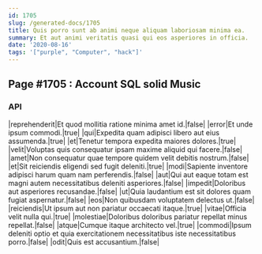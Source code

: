 ```yaml
---
id: 1705
slug: /generated-docs/1705
title: Quis porro sunt ab animi neque aliquam laboriosam minima ea.
summary: Et aut animi veritatis quasi qui eos asperiores in officia.
date: '2020-08-16'
tags: '["purple", "Computer", "hack"]'
---
```


## Page #1705 : Account SQL solid Music
### API

|reprehenderit|Et quod mollitia ratione minima amet id.|false|
|error|Et unde ipsum commodi.|true|
|qui|Expedita quam adipisci libero aut eius assumenda.|true|
|et|Tenetur tempora expedita maiores dolores.|true|
|velit|Voluptas quis consequatur ipsam maxime aliquid qui facere.|false|
|amet|Non consequatur quae tempore quidem velit debitis nostrum.|false|
|et|Sit reiciendis eligendi sed fugit deleniti.|true|
|modi|Sapiente inventore adipisci harum quam nam perferendis.|false|
|aut|Qui aut eaque totam est magni autem necessitatibus deleniti asperiores.|false|
|impedit|Doloribus aut asperiores recusandae.|false|
|ut|Quia laudantium est sit dolores quam fugiat aspernatur.|false|
|eos|Non quibusdam voluptatem delectus ut.|false|
|reiciendis|Ut ipsum aut non pariatur occaecati itaque.|true|
|vitae|Officia velit nulla qui.|true|
|molestiae|Doloribus doloribus pariatur repellat minus repellat.|false|
|atque|Cumque itaque architecto vel.|true|
|commodi|Ipsum deleniti optio et quia exercitationem necessitatibus iste necessitatibus porro.|false|
|odit|Quis est accusantium.|false|





